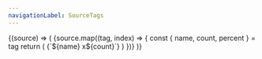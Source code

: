```yaml
---
navigationLabel: SourceTags
---
```


<SourceTags>
  {(source) => (
    <Flex sx={{ flexDirection: 'column' }}>
      {source.map((tag, index) => {
        const { name, count, percent } = tag
        return (
          <Box key={index}>
            {`${name}  x${count}`}
            <Box mb={2} bg="muted" sx={{ width: `${percent}%`, height: 4 }}></Box>
          </Box>
        )
      })}
    </Flex>
  )}
</SourceTags>
